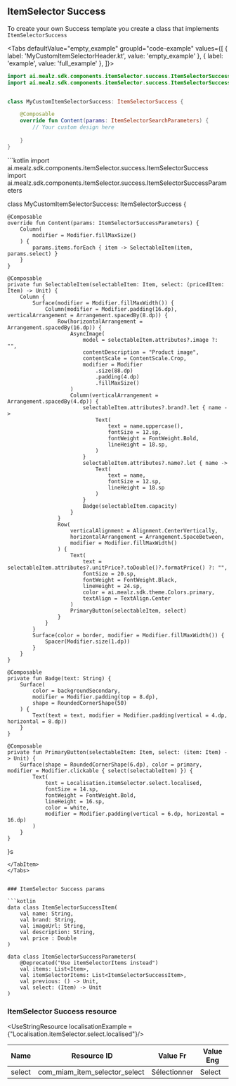 
## ItemSelector Success

To create your own Success template you create a class that implements `ItemSelectorSuccess`


<Tabs defaultValue="empty_example" groupId="code-example"
values={[
{ label: 'MyCustomItemSelectorHeader.kt', value: 'empty_example' },
{ label: 'example', value: 'full_example' },
]}>
<TabItem value="empty_example">
```kotlin
import ai.mealz.sdk.components.itemSelector.success.ItemSelectorSuccess
import ai.mealz.sdk.components.itemSelector.success.ItemSelectorSuccessParameters


class MyCustomItemSelectorSuccess: ItemSelectorSuccess {

    @Composable
    override fun Content(params: ItemSelectorSearchParameters) {
        // Your custom design here 
       
    }
}
```
</TabItem>
<TabItem value="full_example">
```kotlin
import ai.mealz.sdk.components.itemSelector.success.ItemSelectorSuccess
import ai.mealz.sdk.components.itemSelector.success.ItemSelectorSuccessParameters

class MyCustomItemSelectorSuccess: ItemSelectorSuccess {

    @Composable
    override fun Content(params: ItemSelectorSuccessParameters) {
        Column(
            modifier = Modifier.fillMaxSize()
        ) {
            params.items.forEach { item -> SelectableItem(item, params.select) }
        }
    }

    @Composable
    private fun SelectableItem(selectableItem: Item, select: (pricedItem: Item) -> Unit) {
        Column {
            Surface(modifier = Modifier.fillMaxWidth()) {
                Column(modifier = Modifier.padding(16.dp), verticalArrangement = Arrangement.spacedBy(8.dp)) {
                    Row(horizontalArrangement = Arrangement.spacedBy(16.dp)) {
                        AsyncImage(
                            model = selectableItem.attributes?.image ?: "",
                            contentDescription = "Product image",
                            contentScale = ContentScale.Crop,
                            modifier = Modifier
                                .size(88.dp)
                                .padding(4.dp)
                                .fillMaxSize()
                        )
                        Column(verticalArrangement = Arrangement.spacedBy(4.dp)) {
                            selectableItem.attributes?.brand?.let { name ->
                                Text(
                                    text = name.uppercase(),
                                    fontSize = 12.sp,
                                    fontWeight = FontWeight.Bold,
                                    lineHeight = 18.sp,
                                )
                            }
                            selectableItem.attributes?.name?.let { name ->
                                Text(
                                    text = name,
                                    fontSize = 12.sp,
                                    lineHeight = 18.sp
                                )
                            }
                            Badge(selectableItem.capacity)
                        }
                    }
                    Row(
                        verticalAlignment = Alignment.CenterVertically,
                        horizontalArrangement = Arrangement.SpaceBetween,
                        modifier = Modifier.fillMaxWidth()
                    ) {
                        Text(
                            text = selectableItem.attributes?.unitPrice?.toDouble()?.formatPrice() ?: "",
                            fontSize = 20.sp,
                            fontWeight = FontWeight.Black,
                            lineHeight = 24.sp,
                            color = ai.mealz.sdk.theme.Colors.primary,
                            textAlign = TextAlign.Center
                        )
                        PrimaryButton(selectableItem, select)
                    }
                }
            }
            Surface(color = border, modifier = Modifier.fillMaxWidth()) {
                Spacer(Modifier.size(1.dp))
            }
        }
    }

    @Composable
    private fun Badge(text: String) {
        Surface(
            color = backgroundSecondary,
            modifier = Modifier.padding(top = 8.dp),
            shape = RoundedCornerShape(50)
        ) {
            Text(text = text, modifier = Modifier.padding(vertical = 4.dp, horizontal = 8.dp))
        }
    }

    @Composable
    private fun PrimaryButton(selectableItem: Item, select: (item: Item) -> Unit) {
        Surface(shape = RoundedCornerShape(6.dp), color = primary, modifier = Modifier.clickable { select(selectableItem) }) {
            Text(
                text = Localisation.itemSelector.select.localised,
                fontSize = 14.sp,
                fontWeight = FontWeight.Bold,
                lineHeight = 16.sp,
                color = white,
                modifier = Modifier.padding(vertical = 6.dp, horizontal = 16.dp)
            )
        }
    }
}s
```
</TabItem>
</Tabs>


### ItemSelector Success params

```kotlin
data class ItemSelectorSuccessItem(
    val name: String,
    val brand: String,
    val imageUrl: String,
    val description: String,
    val price : Double
)

data class ItemSelectorSuccessParameters(
    @Deprecated("Use itemSelectorItems instead")
    val items: List<Item>,
    val itemSelectorItems: List<ItemSelectorSuccessItem>,
    val previous: () -> Unit,
    val select: (Item) -> Unit
)
```

### ItemSelector Success resource

<UseStringResource   localisationExample = {"Localisation.itemSelector.select.localised"}/>


| Name | Resource ID | Value Fr | Value Eng |
| - | - | - | - |
| select | com_miam_item_selector_select | Sélectionner | Select |